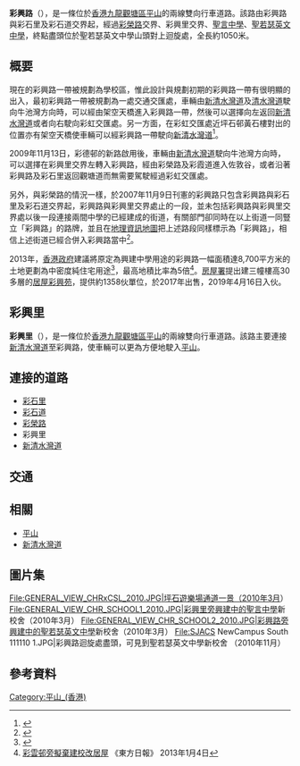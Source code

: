 {{Infobox Hong Kong Road
| 中文街道名稱    =  彩興路
| 英文街道名稱    =  Choi Hing Road
| 圖片    =  File:Choi Hing Road View 2014.jpg
| 圖片說明    = 從平山遠觀彩興路（2014年8月）
| 路段總長度    =  1
| 車速限制    =  
| 行車線數量    =  雙線雙程
| 所在地區    =  [[平山_(香港)|平山]]
| 起點    =  彩石里、彩石道交界
| 終點    =  彩興路20號近[[明愛樂恩學校|明愛樂恩學校]]
| 通車日期    =  2009年11月13日
| 道路命名日期    =  2007年11月9日
| 命名文件= 2007年11月9日第7353號[[香港政府憲報|憲報]]
}}
{{Infobox Hong Kong Road
| 中文街道名稱    =  彩興里
| 英文街道名稱    =  Choi Hing Lane
| 圖片    =  File:Choi Hing Line 2014.jpg
| 圖片說明    = 從平山俯瞰彩興里（2014年8月）
| 路段總長度    =  88m
| 車速限制    =  
| 行車線數量    =  雙線雙程
| 所在地區    =  [[平山_(香港)|平山]]
| 起點    =  [[新清水灣道|新清水灣道]]與彩興里交界
| 終點    =  '''彩興路'''與彩興里交界
| 通車日期    =  2009年11月13日
| 道路命名日期    =  2007年11月9日
| 命名文件= 2007年11月9日第7353號[[香港政府憲報|憲報]]
}}

'''彩興路'''（{{lang-en|'''Choi Hing Road'''}}），是一條位於[[香港|香港]][[九龍|九龍]][[觀塘區|觀塘區]][[平山_(香港)|平山]]的兩線雙向行車道路。該路由彩興路與彩石里及彩石道交界起，經過[[彩榮路|彩榮路]]交界、彩興里交界、[[聖言中學|聖言中學]]、[[聖若瑟英文中學|聖若瑟英文中學]]，終點盡頭位於聖若瑟英文中學山頭對上迴旋處，全長約1050米。

==概要==
現在的彩興路一帶被規劃為學校區，惟此設計與規劃初期的彩興路一帶有很明顯的出入，最初彩興路一帶被規劃為一處交通交匯處，車輛由[[新清水灣道|新清水灣道]]及[[清水灣道|清水灣道]]駛向牛池灣方向時，可以經由架空天橋進入彩興路一帶，然後可以選擇向左返回[[新清水灣道|新清水灣道]]或者向右駛向彩虹交匯處。另一方面，在彩虹交匯處近坪石邨黃石樓對出的位置亦有架空天橋使車輛可以經彩興路一帶駛向[[新清水灣道|新清水灣道]]<ref>{{Cite web |url=http://www.hk-place.com/vp.php?board=1&id=1974-1 |title=擬建之彩雲→觀塘道天橋－香港地方 |access-date=2010-03-23 |archive-date=2021-04-14 |archive-url=https://web.archive.org/web/20210414214609/http://www.hk-place.com/vp.php?board=1&id=1974-1 }}</ref>。

2009年11月13日，彩德邨的新路啟用後，車輛由[[新清水灣道|新清水灣道]]駛向牛池灣方向時，可以選擇在彩興里交界左轉入彩興路，經由彩榮路及彩霞道進入佐敦谷，或者沿著彩興路及彩石里返回觀塘道而無需要駕駛經過彩虹交匯處。

另外，與彩榮路的情況一樣，於2007年11月9日刊憲的彩興路只包含彩興路與彩石里及彩石道交界起，彩興路與彩興里交界處止的一段，並未包括彩興路與彩興里交界處以後一段連接兩間中學的已經建成的街道，有關部門卻同時在以上街道一同豎立「彩興路」的路牌，並且在[[地理資訊地圖|地理資訊地圖]]把上述路段同樣標示為「彩興路」，相信上述街道已經合併入彩興路當中<ref>{{Cite web |url=http://www.gld.gov.hk/egazette/pdf/20071145/cgn200711457353.pdf |title=2007年11月9日第7353號憲報 |access-date=2019年3月14日 |archive-date=2021年4月14日 |archive-url=https://web.archive.org/web/20210414212533/https://www.gld.gov.hk/egazette/pdf/20071145/cgn200711457353.pdf }}</ref>。

2013年，[[香港政府|香港政府]]建議將原定為興建中學用途的彩興路一幅面積達8,700平方米的土地更劃為中密度純住宅用途<ref>{{Cite web |url=http://hk.news.yahoo.com/%E8%A6%8F%E5%8A%83%E7%BD%B2%E5%BB%BA%E8%AD%B0%E5%B0%87%E8%A7%80%E5%A1%98%E4%B8%89%E5%B9%85%E5%9C%B0%E6%94%B9%E4%BD%9C%E4%BD%8F%E5%AE%85%E7%94%A8%E9%80%94-144600622.html |title=規劃署建議將觀塘三幅地改作住宅用途 |access-date=2021-09-30 |archive-date=2013-01-06 |archive-url=https://web.archive.org/web/20130106104506/http://hk.news.yahoo.com/%E8%A6%8F%E5%8A%83%E7%BD%B2%E5%BB%BA%E8%AD%B0%E5%B0%87%E8%A7%80%E5%A1%98%E4%B8%89%E5%B9%85%E5%9C%B0%E6%94%B9%E4%BD%9C%E4%BD%8F%E5%AE%85%E7%94%A8%E9%80%94-144600622.html |dead-url=no }}</ref>，最高地積比率為5倍<ref>[http://orientaldaily.on.cc/cnt/news/20130104/00176_029.html 彩雲邨旁擬棄建校改居屋] {{Wayback|url=http://orientaldaily.on.cc/cnt/news/20130104/00176_029.html |date=20210414212544 }} 《東方日報》 2013年1月4日</ref>。[[房屋署|房屋署]]提出建三幢樓高30多層的[[居屋|居屋]][[彩興苑|彩興苑]]，提供約1358伙單位，於2017年出售，2019年4月16日入伙。

==彩興里==
'''彩興里'''（{{lang-en|'''Choi Hing Lane'''}}），是一條位於[[香港|香港]][[九龍|九龍]][[觀塘區|觀塘區]][[平山_(香港)|平山]]的兩線雙向行車道路。該路主要連接[[新清水灣道|新清水灣道]]至彩興路，使車輛可以更為方便地駛入[[平山_(香港)|平山]]。

==連接的道路==
*[[彩石里|彩石里]]
*[[彩石道|彩石道]]
*[[彩榮路|彩榮路]]
*彩興里
*[[新清水灣道|新清水灣道]]

==交通==
{{參見|牛池灣#彩雲邨交通}}

==相關==
*[[平山_(香港)|平山]]
*[[新清水灣道|新清水灣道]]

==圖片集==
<gallery>
File:GENERAL_VIEW_CHRxCSL_2010.JPG|坪石遊樂場通道一景（2010年3月）
File:GENERAL_VIEW_CHR_SCHOOL1_2010.JPG|彩興里旁興建中的[[聖言中學|聖言中學]]新校舍（2010年3月）
File:GENERAL_VIEW_CHR_SCHOOL2_2010.JPG|彩興路旁興建中的[[聖若瑟英文中學|聖若瑟英文中學]]新校舍（2010年3月）
File:SJACS NewCampus South 111110 1.JPG|彩興路迴旋處盡頭，可見到聖若瑟英文中學新校舍 （2010年11月）
</gallery>

==參考資料==
<div class="references-small">
<references />
</div>


[[Category:平山_(香港)|Category:平山_(香港)]]